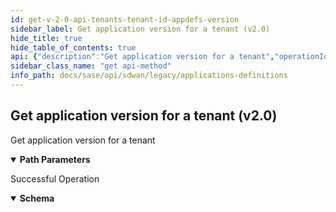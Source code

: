 ```yaml
---
id: get-v-2-0-api-tenants-tenant-id-appdefs-version
sidebar_label: Get application version for a tenant (v2.0)
hide_title: true
hide_table_of_contents: true
api: {"description":"Get application version for a tenant","operationId":"get-v2.0-api-tenants-tenant_id-appdefs_version","parameters":[{"description":"Tenant Id","in":"path","name":"tenant_id","required":true,"schema":{"description":"Tenant Id","type":"string"}}],"responses":{"200":{"content":{"application/json":{"schema":{"properties":{"app_version":{"description":"App Version","type":"string"},"id":{"description":"Id","type":"string"},"reqState":{"description":"ReqState","enum":["APPDEF_APPS_REQ_PENDING","APPDEF_APPS_CREATE_IN_PROGRESS","APPDEF_CODECS_CREATE_IN_PROGRESS","APPDEF_CREATE_COMPLETE","APPDEF_CREATE_FAILED"],"type":"string"}}}}},"description":"Successful Operation"}},"tags":["Applications"],"method":"get","path":"/v2.0/api/tenants/{tenant_id}/appdefs_version","info":{"contact":{},"description":"List of APIs used to manage an application definition specific query, overrides, and version information.","title":"Applications Definitions","version":"Latest"},"postman":{"name":"Get application version for a tenant (v2.0)","description":{"content":"Get application version for a tenant","type":"text/plain"},"url":{"path":["v2.0","api","tenants",":tenant_id","appdefs_version"],"host":["{{baseUrl}}"],"query":[],"variable":[{"disabled":false,"description":{"content":"(Required) Tenant Id","type":"text/plain"},"type":"any","value":"","key":"tenant_id"}]},"header":[{"key":"Accept","value":"application/json"}],"method":"GET"}}
sidebar_class_name: "get api-method"
info_path: docs/sase/api/sdwan/legacy/applications-definitions
---
```



## Get application version for a tenant (v2.0)



Get application version for a tenant

<details style={{"marginBottom":"1rem"}} data-collapsed={false} open={true}><summary style={{}}><strong>Path Parameters</strong></summary><div><ul><ParamsItem className={"paramsItem"} param={{"description":"Tenant Id","in":"path","name":"tenant_id","required":true,"schema":{"description":"Tenant Id","type":"string"}}}></ParamsItem></ul></div></details><div><ApiTabs><TabItem label={"200"} value={"200"}><div>

Successful Operation

</div><div><MimeTabs groupId={"mime-type"}><TabItem label={"application/json"} value={"application/json"}><SchemaTabs groupId={"schema-tabs"}><TabItem label={"Schema"} value={"Schema"}><details style={{}} data-collapsed={false} open={true}><summary style={{"textAlign":"left"}}><strong>Schema</strong></summary><div style={{"textAlign":"left","marginLeft":"1rem"}}></div><ul style={{"marginLeft":"1rem"}}><SchemaItem collapsible={false} name={"app_version"} required={false} schemaDescription={"App Version"} schemaName={"string"} qualifierMessage={undefined} defaultValue={undefined}></SchemaItem><SchemaItem collapsible={false} name={"id"} required={false} schemaDescription={"Id"} schemaName={"string"} qualifierMessage={undefined} defaultValue={undefined}></SchemaItem><SchemaItem collapsible={false} name={"reqState"} required={false} schemaDescription={"ReqState"} schemaName={"string"} qualifierMessage={"**Possible values:** [`APPDEF_APPS_REQ_PENDING`, `APPDEF_APPS_CREATE_IN_PROGRESS`, `APPDEF_CODECS_CREATE_IN_PROGRESS`, `APPDEF_CREATE_COMPLETE`, `APPDEF_CREATE_FAILED`]"} defaultValue={undefined}></SchemaItem></ul></details></TabItem></SchemaTabs></TabItem></MimeTabs></div></TabItem></ApiTabs></div>
      